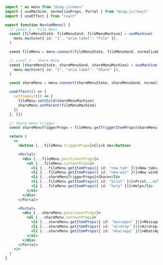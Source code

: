 ```jsx
import * as menu from "@zag-js/menu"
import { useMachine, normalizeProps, Portal } from "@zag-js/react"
import { useEffect } from "react"

export function NestedMenu() {
  // Level 1 - File Menu
  const [fileMenuState, fileMenuSend, fileMenuMachine] = useMachine(
    menu.machine({ id: "1", "aria-label": "File" }),
  )

  const fileMenu = menu.connect(fileMenuState, fileMenuSend, normalizeProps)

  // Level 2 - Share Menu
  const [shareMenuState, shareMenuSend, shareMenuMachine] = useMachine(
    menu.machine({ id: "2", "aria-label": "Share" }),
  )

  const shareMenu = menu.connect(shareMenuState, shareMenuSend, normalizeProps)

  useEffect(() => {
    setTimeout(() => {
      fileMenu.setChild(shareMenuMachine)
      shareMenu.setParent(fileMenuMachine)
    })
  }, [])

  // Share menu trigger
  const shareMenuTriggerProps = fileMenu.getTriggerItemProps(shareMenu)

  return (
    <>
      <button {...fileMenu.triggerProps}>Click me</button>

      <Portal>
        <div {...fileMenu.positionerProps}>
          <ul {...fileMenu.contentProps}>
            <li {...fileMenu.getItemProps({ id: "new-tab" })}>New tab</li>
            <li {...fileMenu.getItemProps({ id: "new-win" })}>New window</li>
            <li {...shareMenuTriggerProps}>Share</li>
            <li {...fileMenu.getItemProps({ id: "print" })}>Print...</li>
            <li {...fileMenu.getItemProps({ id: "help" })}>Help</li>
          </ul>
        </div>
      </Portal>

      <Portal>
        <div {...shareMenu.positionerProps}>
          <ul {...shareMenu.contentProps}>
            <li {...shareMenu.getItemProps({ id: "messages" })}>Messages</li>
            <li {...shareMenu.getItemProps({ id: "airdrop" })}>Airdrop</li>
            <li {...shareMenu.getItemProps({ id: "whatsapp" })}>WhatsApp</li>
          </ul>
        </div>
      </Portal>
    </>
  )
}
```
